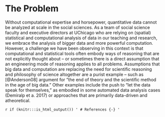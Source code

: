 # The Problem

Without computational expertise and horsepower, quantitative data cannot be analyzed at scale in the social sciences. As a team of social science faculty and executive directors at UChicago who are relying on (spatial) statistical and computational analysis of data in our teaching and research, we embrace the analysis of bigger data and more powerful computation. However, a challenge we have been observing in this context is that computational and statistical tools often embody ways of reasoning that are not explicitly thought about -- or sometimes there is a direct assumption that an engineering mode of reasoning applies to all problems. Assumptions that big data and computation are replacing the need for scientific reasoning and philosophy of science altogether are a purist example -- such as [@Anderson08] argument for “the end of theory and the scientific method in the age of big data.” Other examples include the push to “let the data speak for themselves,” as embodied in some automated data analysis cases (Demiralp et a. 2017) or approaches that are primarily data-driven and atheoretical.



`r if (knitr:::is_html_output()) '
# References {-}
'`
